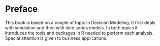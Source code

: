 # Preface {.unnumbered}

This book is based on a couple of topic in Decision Modeling. It first deals with simulation and then with time series models. In both topics it introduces the tools and packages in R needed to perform each analysis. Special attention is given to business applications.
